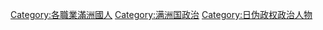 [[Category:各職業滿洲國人|Category:各職業滿洲國人]]
[[Category:满洲国政治|Category:满洲国政治]]
[[Category:日伪政权政治人物|Category:日伪政权政治人物]]